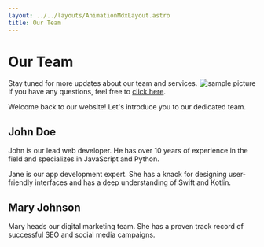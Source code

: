 ```yaml
---
layout: ../../layouts/AnimationMdxLayout.astro
title: Our Team
---
```


# Our Team

<span data-astro-transition-persist="image" class="not-content" style="float:right; margin-bottom:3ex">![sample picture](https://picsum.photos/300/400.webp?grayscale&blur=1)</span>


Stay tuned for more updates about our team and services. If you have any questions, feel free to [click here](../one/).

Welcome back to our website! Let's introduce you to our dedicated team.


## John Doe

John is our lead web developer. He has over 10 years of experience in the field and specializes in JavaScript and Python.

Jane is our app development expert. She has a knack for designing user-friendly interfaces and has a deep understanding of Swift and Kotlin.

## Mary Johnson

Mary heads our digital marketing team. She has a proven track record of successful SEO and social media campaigns.

